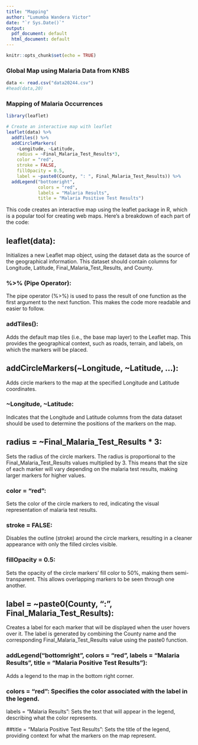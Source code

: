 ---
title: "Mapping"
author: "Lumumba Wandera Victor"
date: "`r Sys.Date()`"
output:
  pdf_document: default
  html_document: default
---

```{r setup, include=FALSE}
knitr::opts_chunk$set(echo = TRUE)
```

### Global Map using Malaria Data from KNBS
```{r}
data <- read.csv("data20244.csv")
#head(data,20)
```

### Mapping of Malaria Occurrences
```{r}
library(leaflet)

# Create an interactive map with leaflet
leaflet(data) %>%
  addTiles() %>%
  addCircleMarkers(
    ~Longitude, ~Latitude,
    radius = ~Final_Malaria_Test_Results*3,
    color = "red",
    stroke = FALSE,
    fillOpacity = 0.5,
    label = ~paste0(County, ": ", Final_Malaria_Test_Results)) %>%
  addLegend("bottomright", 
            colors = "red", 
            labels = "Malaria Results",
            title = "Malaria Positive Test Results")
```

This code creates an interactive map using the leaflet package in R, which is a popular tool for creating web maps. Here’s a breakdown of each part of the code:

## leaflet(data):

Initializes a new Leaflet map object, using the dataset data as the source of the geographical information. This dataset should contain columns for Longitude, Latitude, Final_Malaria_Test_Results, and County.

### %>% (Pipe Operator):
 The pipe operator (%>%) is used to pass the result of one function as the first argument to the next function. This makes the code more readable and easier to follow.

### addTiles():
Adds the default map tiles (i.e., the base map layer) to the Leaflet map. This provides the geographical context, such as roads, terrain, and labels, on which the markers will be placed.

## addCircleMarkers(~Longitude, ~Latitude, ...):
Adds circle markers to the map at the specified Longitude and Latitude coordinates.

### ~Longitude, ~Latitude: 
Indicates that the Longitude and Latitude columns from the data dataset should be used to determine the positions of the markers on the map.

## radius = ~Final_Malaria_Test_Results * 3:
Sets the radius of the circle markers. The radius is proportional to the Final_Malaria_Test_Results values multiplied by 3. This means that the size of each marker will vary depending on the malaria test results, making larger markers for higher values.

### color = "red":
Sets the color of the circle markers to red, indicating the visual representation of malaria test results.

### stroke = FALSE:
Disables the outline (stroke) around the circle markers, resulting in a cleaner appearance with only the filled circles visible.

### fillOpacity = 0.5:
Sets the opacity of the circle markers' fill color to 50%, making them semi-transparent. This allows overlapping markers to be seen through one another.

## label = ~paste0(County, ": ", Final_Malaria_Test_Results):
Creates a label for each marker that will be displayed when the user hovers over it. The label is generated by combining the County name and the corresponding Final_Malaria_Test_Results value using the paste0 function.

### addLegend("bottomright", colors = "red", labels = "Malaria Results", title = "Malaria Positive Test Results"):
Adds a legend to the map in the bottom right corner.

### colors = "red": Specifies the color associated with the label in the legend.
labels = "Malaria Results": Sets the text that will appear in the legend, describing what the color represents.

##title = "Malaria Positive Test Results": 
Sets the title of the legend, providing context for what the markers on the map represent.

